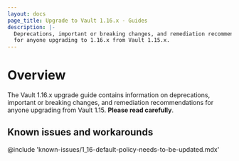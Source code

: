 ```yaml
---
layout: docs
page_title: Upgrade to Vault 1.16.x - Guides
description: |-
  Deprecations, important or breaking changes, and remediation recommendations
  for anyone upgrading to 1.16.x from Vault 1.15.x.
---
```


# Overview

The Vault 1.16.x upgrade guide contains information on deprecations, important
or breaking changes, and remediation recommendations for anyone upgrading from
Vault 1.15. **Please read carefully**.

## Known issues and workarounds

@include 'known-issues/1_16-default-policy-needs-to-be-updated.mdx'

